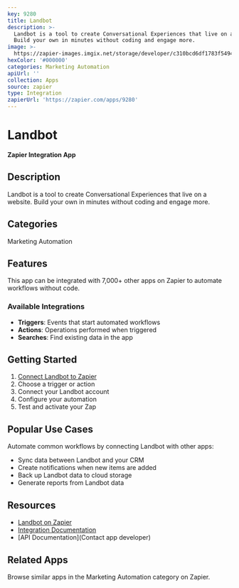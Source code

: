 ```yaml
---
key: 9280
title: Landbot
description: >-
  Landbot is a tool to create Conversational Experiences that live on a website.
  Build your own in minutes without coding and engage more.
image: >-
  https://zapier-images.imgix.net/storage/developer/c310bcd6df1783f54947e944e8991be7.png?auto=format%2Ccompress&ixlib=python-3.0.0&q=50
hexColor: '#000000'
categories: Marketing Automation
apiUrl: ''
collection: Apps
source: zapier
type: Integration
zapierUrl: 'https://zapier.com/apps/9280'
---
```

# Landbot

**Zapier Integration App**

## Description

Landbot is a tool to create Conversational Experiences that live on a website. Build your own in minutes without coding and engage more.

## Categories

Marketing Automation

## Features

This app can be integrated with 7,000+ other apps on Zapier to automate workflows without code.

### Available Integrations

- **Triggers**: Events that start automated workflows
- **Actions**: Operations performed when triggered
- **Searches**: Find existing data in the app

## Getting Started

1. [Connect Landbot to Zapier](https://zapier.com/apps/9280)
2. Choose a trigger or action
3. Connect your Landbot account
4. Configure your automation
5. Test and activate your Zap

## Popular Use Cases

Automate common workflows by connecting Landbot with other apps:

- Sync data between Landbot and your CRM
- Create notifications when new items are added
- Back up Landbot data to cloud storage
- Generate reports from Landbot data

## Resources

- [Landbot on Zapier](https://zapier.com/apps/9280)
- [Integration Documentation](https://zapier.com/apps/9280/integrations)
- [API Documentation](Contact app developer)

## Related Apps

Browse similar apps in the Marketing Automation category on Zapier.
